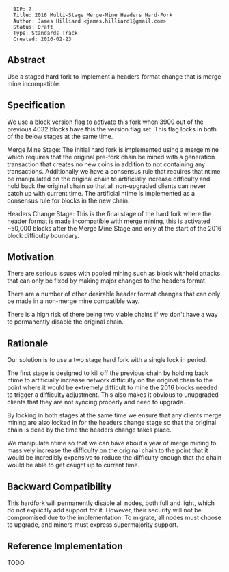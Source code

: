 <pre>
  BIP: ?
  Title: 2016 Multi-Stage Merge-Mine Headers Hard-Fork
  Author: James Hilliard <james.hilliard1@gmail.com>
  Status: Draft
  Type: Standards Track
  Created: 2016-02-23
</pre>

==Abstract==

Use a staged hard fork to implement a headers format change that is merge mine incompatible.

==Specification==

We use a block version flag to activate this fork when 3900 out of the previous 4032 blocks have this the version flag set. This flag locks in both of the below stages at the same time.

Merge Mine Stage: The initial hard fork is implemented using a merge mine which requires that the original pre-fork chain be mined with a generation transaction that creates no new coins in addition to not containing any transactions. Additionally we have a consensus rule that requires that ntime be manipulated on the original chain to artificially increase difficulty and hold back the original chain so that all non-upgraded clients can never catch up with current time. The artificial ntime is implemented as a consensus rule for blocks in the new chain.

Headers Change Stage: This is the final stage of the hard fork where the header format is made incompatible with merge mining, this is activated ~50,000 blocks after the Merge Mine Stage and only at the start of the 2016 block difficulty boundary.

==Motivation==

There are serious issues with pooled mining such as block withhold attacks that can only be fixed by making major changes to the headers format.

There are a number of other desirable header format changes that can only be made in a non-merge mine compatible way.

There is a high risk of there being two viable chains if we don't have a way to permanently disable the original chain.

==Rationale==

Our solution is to use a two stage hard fork with a single lock in period.

The first stage is designed to kill off the previous chain by holding back ntime to artificially increase network difficulty on the original chain to the point where it would be extremely difficult to mine the 2016 blocks needed to trigger a difficulty adjustment. This also makes it obvious to unupgraded clients that they are not syncing properly and need to upgrade.

By locking in both stages at the same time we ensure that any clients merge mining are also locked in for the headers change stage so that the original chain is dead by the time the headers change takes place.

We manipulate ntime so that we can have about a year of merge mining to massively increase the difficulty on the original chain to the point that it would be incredibly expensive to reduce the difficulty enough that the chain would be able to get caught up to current time.

==Backward Compatibility==

This hardfork will permanently disable all nodes, both full and light, which do not explicitly add support for it.
However, their security will not be compromised due to the implementation.
To migrate, all nodes must choose to upgrade, and miners must express supermajority support.

==Reference Implementation==

TODO
